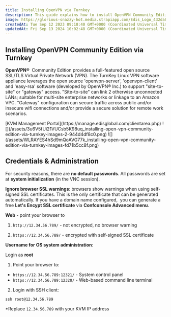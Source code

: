 ```yaml
---
title: Installing OpenVPN via Turnkey
description: This guide explains how to install OpenVPN Community Edition via Turnkey on a VPS.
image: https://glorious-snazzy-hot.media.strapiapp.com/Edis_Logo_432da83b15.jpg
createdAt: Tue Sep 12 2023 09:18:40 GMT+0000 (Coordinated Universal Time)
updatedAt: Fri Sep 13 2024 10:02:48 GMT+0000 (Coordinated Universal Time)
---
```


## Installing OpenVPN Community Edition via Turnkey

**OpenVPN®**  Community Edition provides a full-featured open source SSL/TLS Virtual Private Network (VPN). The TurnKey Linux VPN software appliance leverages the open source 'openvpn-server', 'openvpn-client' and 'easy-rsa' software (developed by OpenVPN® Inc.) to support "site-to-site" or "gateway" access. "Site-to-site" can link 2 otherwise unconnected LANs; suitable for multi-site enterprise networks or linkage to an Amazon VPC. "Gateway" configuration can secure traffic across public and/or insecure wifi connections and/or provide a secure solution for remote work scenarios.

<Steps>
  <Step title='Log in to your'>
    [KVM Management Portal](https://manage.edisglobal.com/clientarea.php)
  </Step>
  <Step title='Locate your VPS in the Services tab' />
  <Step title='Click "AutoInstall OS"'>
    ![](/assets/3u6V5fUi21VUCsb5K98uq_installing-open-vpn-community-edition-via-turnkey-images-2-944d4df8c0.png)
  </Step>
  <Step title='Click on the "Turnkey Images" tab' />
  <Step title='Select OpenVPN from the dropdown' />
  <Step title='Click "Start the installation"'>
    ![](/assets/WLRAYES4hSd9mQoAVG77k_installing-open-vpn-community-edition-via-turnkey-images-fd71b5cc8f.png)
  </Step>
  <Step title='Start a VNC session and finish the installation / configuration of the appliance accordingly.' />
</Steps>

###

## Credentials & Administration

For security reasons, there are **no default passwords**. All passwords are set at **system initialization** (in the VNC session).

**Ignore browser SSL warnings**: browsers show warnings when using self-signed SSL certificates. This is the only certificate that can be generated automatically. If you have a domain name configured,  you can generate a free **Let's Encypt SSL certificate** via **Confconsole Advanced menu**.

**Web** - point your browser to

1. `http://12.34.56.789/` - not encrypted, no browser warning

2. `https://12.34.56.789/` - encrypted with self-signed SSL certificate

**Username for OS system administration**:

Login as **root**

1. Point your browser to:

- `https://12.34.56.789:12321/` - System control panel
- `https://12.34.56.789:12320/` - Web-based command line terminal

2. Login with SSH client:

```shell
ssh root@12.34.56.789
```

\*Replace `12.34.56.789` with your KVM IP address
